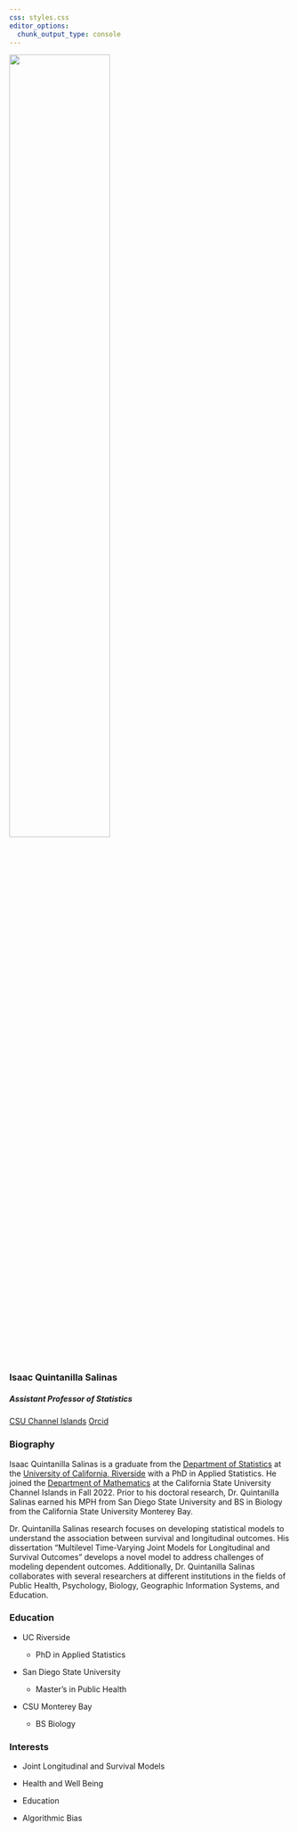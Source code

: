 ```yaml
---
css: styles.css
editor_options: 
  chunk_output_type: console
---
```


::: container
::: grid
::: {.g-col-12 .g-col-md-6}
![](img/avatar.jpg){.rounded-circle fig-align="center" width="60%"}

### Isaac Quintanilla Salinas

##### Assistant Professor of Statistics

[CSU Channel Islands](https://math.csuci.edu){.btn-action-primary .btn-action .btn .btn-success role="button"}  [Orcid](https://orcid.org/0000-0002-1137-4310){.btn-action-primary .btn-action .btn .btn-success role="button"}

:::

::: {.g-col-12 .g-col-md-6}
### Biography

Isaac Quintanilla Salinas is a graduate from the [Department of Statistics](https://statistics.ucr.edu/) at the [University of California, Riverside](https://www.ucr.edu) with a PhD in Applied Statistics. He joined the [Department of Mathematics](https://math.csuci.edu/) at the California State University Channel Islands in Fall 2022. Prior to his doctoral research, Dr. Quintanilla Salinas earned his MPH from San Diego State University and BS in Biology from the California State University Monterey Bay.

Dr. Quintanilla Salinas research focuses on developing statistical models to understand the association between survival and longitudinal outcomes. His dissertation "Multilevel Time-Varying Joint Models for Longitudinal and Survival Outcomes" develops a novel model to address challenges of modeling dependent outcomes. Additionally, Dr. Quintanilla Salinas collaborates with several researchers at different institutions in the fields of Public Health, Psychology, Biology, Geographic Information Systems, and Education.
:::
:::
:::

::: content-block
::: features
::: {.feature .box}
### Education

-   UC Riverside

    -   PhD in Applied Statistics

-   San Diego State University

    -   Master's in Public Health

-   CSU Monterey Bay

    -   BS Biology
:::

::: {.feature .box}
### Interests

-   Joint Longitudinal and Survival Models

-   Health and Well Being

-   Education

-   Algorithmic Bias
:::
:::
:::
